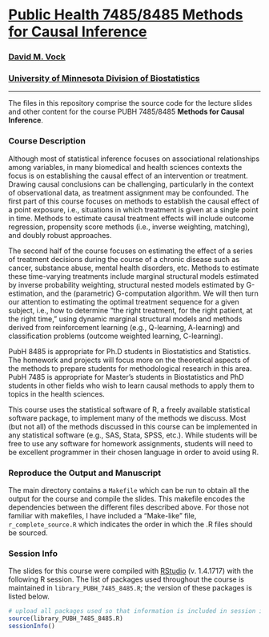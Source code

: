 # [Public Health 7485/8485 Methods for Causal Inference](https://sites.google.com/site/dmvock/)

### [David M. Vock](https://sites.google.com/site/dmvock/)

### [University of Minnesota Division of Biostatistics](http://sph.umn.edu/biostatistics/)


---

The files in this repository comprise the source code for the lecture slides and other content for the course PUBH 7485/8485 **Methods for Causal Inference**.

### Course Description

Although most of statistical inference focuses on associational relationships among variables, in many biomedical and health sciences contexts the focus is on establishing the causal effect of an intervention or treatment. Drawing causal conclusions can be challenging, particularly in the context of observational data, as treatment assignment may be confounded. The first part of this course focuses on methods to establish the causal effect of a point exposure, i.e., situations in which treatment is given at a single point in time. Methods to estimate causal treatment effects will include outcome regression, propensity score methods (i.e., inverse weighting, matching), and doubly robust approaches. 

The second half of the course focuses on estimating the effect of a series of treatment decisions during the course of a chronic disease such as cancer, substance abuse, mental health disorders, etc. Methods to estimate these time-varying treatments include marginal structural models estimated by inverse probability weighting, structural nested models estimated by G-estimation, and the (parametric) G-computation algorithm. We will then turn our attention to estimating the optimal treatment sequence for a given subject, i.e., how to determine “the right treatment, for the right patient, at the right time,” using dynamic marginal structural models and methods derived from reinforcement learning (e.g., Q-learning, A-learning) and classification problems (outcome weighted learning, C-learning).

PubH 8485 is appropriate for Ph.D students in Biostatistics and Statistics. The homework and projects will focus more on the theoretical aspects of the methods to prepare students for methodological research in this area. PubH 7485 is appropriate for Master’s students in Biostatistics and PhD students in other fields who wish to learn causal methods to apply them to topics in the health sciences.

This course uses the statistical software of R, a freely available statistical software package, to implement many of the methods we discuss. Most (but not all) of the methods discussed in this course can be implemented in any statistical software (e.g., SAS, Stata, SPSS, etc.). While students will be free to use any software for homework assignments, students will need to be excellent programmer in their chosen language in order to avoid using R.  

### Reproduce the Output and Manuscript

The main directory contains a `Makefile` which can be run to obtain all the output for the course and compile the slides.  This makefile encodes the dependencies between the different files described above. For those not familiar with makefiles, I have included a "Make-like" file, `r_complete_source.R` which indicates the order in which the .R files should be sourced.

### Session Info
The slides for this course were compiled with [RStudio](http://www.rstudio.com/) (v. 1.4.1717) with the following R session. The list of packages used throughout the course is maintained in `library_PUBH_7485_8485.R`; the version of these packages is listed below. 

```r
# upload all packages used so that information is included in session info
source(library_PUBH_7485_8485.R)
sessionInfo()
```